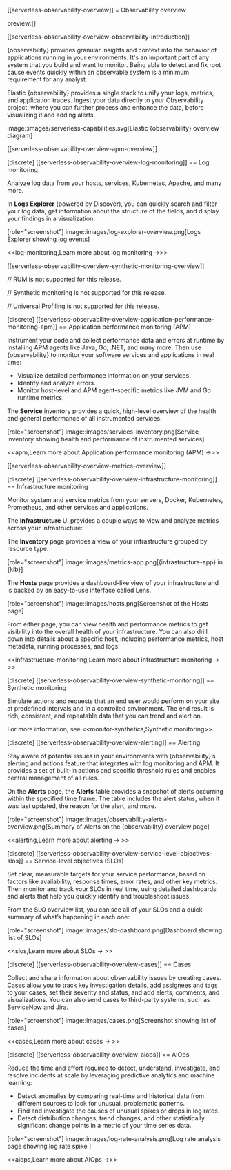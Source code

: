 [[serverless-observability-overview]]
= Observability overview

preview:[]

[[serverless-observability-overview-observability-introduction]]

{observability} provides granular insights and context into the behavior of applications running in your environments.
It's an important part of any system that you build and want to monitor.
Being able to detect and fix root cause events quickly within an observable system is a minimum requirement for any analyst.

Elastic {observability} provides a single stack to unify your logs, metrics, and application traces.
Ingest your data directly to your Observability project, where you can further process and enhance the data,
before visualizing it and adding alerts.

image::images/serverless-capabilities.svg[Elastic {observability} overview diagram]

[[serverless-observability-overview-apm-overview]]

[discrete]
[[serverless-observability-overview-log-monitoring]]
== Log monitoring

Analyze log data from your hosts, services, Kubernetes, Apache, and many more.

In **Logs Explorer** (powered by Discover), you can quickly search and filter your log data,
get information about the structure of the fields, and display your findings in a visualization.

[role="screenshot"]
image::images/log-explorer-overview.png[Logs Explorer showing log events]

<<log-monitoring,Learn more about log monitoring →>>

[[serverless-observability-overview-synthetic-monitoring-overview]]

// RUM is not supported for this release.

// Synthetic monitoring is not supported for this release.

// Universal Profiling is not supported for this release.

[discrete]
[[serverless-observability-overview-application-performance-monitoring-apm]]
== Application performance monitoring (APM)

Instrument your code and collect performance data and errors at runtime by installing APM agents like Java, Go, .NET, and many more.
Then use {observability} to monitor your software services and applications in real time:

* Visualize detailed performance information on your services.
* Identify and analyze errors.
* Monitor host-level and APM agent-specific metrics like JVM and Go runtime metrics.

The **Service** inventory provides a quick, high-level overview of the health and general performance of all instrumented services.

[role="screenshot"]
image::images/services-inventory.png[Service inventory showing health and performance of instrumented services]

<<apm,Learn more about Application performance monitoring (APM) →>>

[[serverless-observability-overview-metrics-overview]]

[discrete]
[[serverless-observability-overview-infrastructure-monitoring]]
== Infrastructure monitoring

Monitor system and service metrics from your servers, Docker, Kubernetes, Prometheus, and other services and applications.

The **Infrastructure** UI provides a couple ways to view and analyze metrics across your infrastructure:

The **Inventory** page provides a view of your infrastructure grouped by resource type.

[role="screenshot"]
image::images/metrics-app.png[{infrastructure-app} in {kib}]

The **Hosts** page provides a dashboard-like view of your infrastructure and is backed by an easy-to-use interface called Lens.

[role="screenshot"]
image::images/hosts.png[Screenshot of the Hosts page]

From either page, you can view health and performance metrics to get visibility into the overall health of your infrastructure.
You can also drill down into details about a specific host, including performance metrics, host metadata, running processes,
and logs.

<<infrastructure-monitoring,Learn more about infrastructure monitoring → >>

[discrete]
[[serverless-observability-overview-synthetic-monitoring]]
== Synthetic monitoring

Simulate actions and requests that an end user would perform on your site at predefined intervals and in a controlled environment.
The end result is rich, consistent, and repeatable data that you can trend and alert on.

For more information, see <<monitor-synthetics,Synthetic monitoring>>.

[discrete]
[[serverless-observability-overview-alerting]]
== Alerting

Stay aware of potential issues in your environments with {observability}’s alerting
and actions feature that integrates with log monitoring and APM.
It provides a set of built-in actions and specific threshold rules
and enables central management of all rules.

On the **Alerts** page, the **Alerts** table provides a snapshot of alerts occurring within the specified time frame. The table includes the alert status, when it was last updated, the reason for the alert, and more.

[role="screenshot"]
image::images/observability-alerts-overview.png[Summary of Alerts on the {observability} overview page]

<<alerting,Learn more about alerting → >>

[discrete]
[[serverless-observability-overview-service-level-objectives-slos]]
== Service-level objectives (SLOs)

Set clear, measurable targets for your service performance,
based on factors like availability, response times, error rates, and other key metrics.
Then monitor and track your SLOs in real time,
using detailed dashboards and alerts that help you quickly identify and troubleshoot issues.

From the SLO overview list, you can see all of your SLOs and a quick summary of what’s happening in each one:

[role="screenshot"]
image::images/slo-dashboard.png[Dashboard showing list of SLOs]

<<slos,Learn more about SLOs → >>

[discrete]
[[serverless-observability-overview-cases]]
== Cases

Collect and share information about observability issues by creating cases.
Cases allow you to track key investigation details,
add assignees and tags to your cases, set their severity and status, and add alerts,
comments, and visualizations. You can also send cases to third-party systems,
such as ServiceNow and Jira.

[role="screenshot"]
image::images/cases.png[Screenshot showing list of cases]

<<cases,Learn more about cases → >>

[discrete]
[[serverless-observability-overview-aiops]]
== AIOps

Reduce the time and effort required to detect, understand, investigate, and resolve incidents at scale
by leveraging predictive analytics and machine learning:

* Detect anomalies by comparing real-time and historical data from different sources to look for unusual, problematic patterns.
* Find and investigate the causes of unusual spikes or drops in log rates.
* Detect distribution changes, trend changes, and other statistically significant change points in a metric of your time series data.

[role="screenshot"]
image::images/log-rate-analysis.png[Log rate analysis page showing log rate spike ]

<<aiops,Learn more about AIOps →>>
